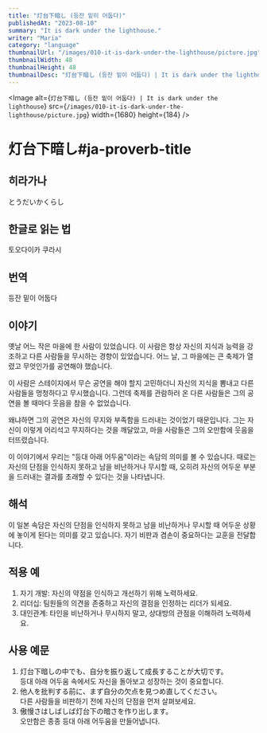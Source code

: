 ```yaml
---
title: "灯台下暗し (등잔 밑이 어둡다)"
publishedAt: "2023-08-10"
summary: "It is dark under the lighthouse."
writer: "Maria"
category: "language"
thumbnailUrl: "/images/010-it-is-dark-under-the-lighthouse/picture.jpg"
thumbnailWidth: 48
thumbnailHeight: 48
thumbnailDesc: "灯台下暗し (등잔 밑이 어둡다) | It is dark under the lighthouse"
---
```


<Image
  alt={`灯台下暗し (등잔 밑이 어둡다) | It is dark under the lighthouse`}
  src={`/images/010-it-is-dark-under-the-lighthouse/picture.jpg`}
  width={1680}
  height={184}
/>

# 灯台下暗し#ja-proverb-title

## 히라가나

とうだいかくらし

## 한글로 읽는 법

토오다이카 쿠라시

## 번역

등잔 밑이 어둡다

## 이야기

옛날 어느 작은 마을에 한 사람이 있었습니다. 이 사람은 항상 자신의 지식과 능력을 강조하고 다른 사람들을 무시하는 경향이 있었습니다. 어느 날, 그 마을에는 큰 축제가 열렸고 무엇인가를 공연해야 했습니다.

이 사람은 스테이지에서 무슨 공연을 해야 할지 고민하더니 자신의 지식을 뽐내고 다른 사람들을 멍청하다고 무시했습니다. 그런데 축제를 관람하러 온 다른 사람들은 그의 공연을 볼 때마다 웃음을 참을 수 없었습니다.

왜냐하면 그의 공연은 자신의 무지와 부족함을 드러내는 것이었기 때문입니다. 그는 자신이 이렇게 어리석고 무지하다는 것을 깨달았고, 마을 사람들은 그의 오만함에 웃음을 터뜨렸습니다.

이 이야기에서 우리는 "등대 아래 어두움"이라는 속담의 의미를 볼 수 있습니다. 때로는 자신의 단점을 인식하지 못하고 남을 비난하거나 무시할 때, 오히려 자신의 어두운 부분을 드러내는 결과를 초래할 수 있다는 것을 나타냅니다.

## 해석

이 일본 속담은 자신의 단점을 인식하지 못하고 남을 비난하거나 무시할 때 어두운 상황에 놓이게 된다는 의미를 갖고 있습니다. 자기 비판과 겸손이 중요하다는 교훈을 전달합니다.

## 적용 예

1. 자기 개발: 자신의 약점을 인식하고 개선하기 위해 노력하세요.
2. 리더십: 팀원들의 의견을 존중하고 자신의 결점을 인정하는 리더가 되세요.
3. 대인관계: 타인을 비난하거나 무시하지 말고, 상대방의 관점을 이해하려 노력하세요.

## 사용 예문

1. 灯台下暗しの中でも、自分を振り返して成長することが大切です。<br /> 등대 아래 어두움 속에서도 자신을 돌아보고 성장하는 것이 중요합니다.
2. 他人を批判する前に、まず自分の欠点を見つめ直してください。<br /> 다른 사람들을 비판하기 전에 자신의 단점을 먼저 살펴보세요.
3. 傲慢さはしばしば灯台下の暗さを作り出します。<br /> 오만함은 종종 등대 아래 어두움을 만들어냅니다.
